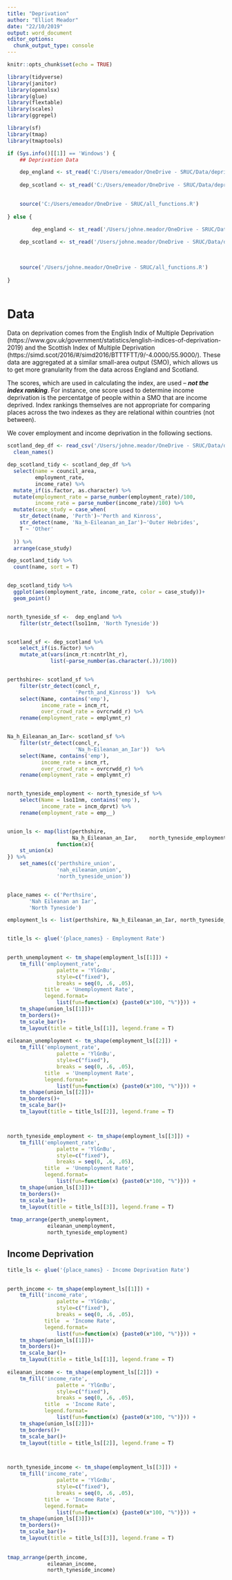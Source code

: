 ```yaml
---
title: "Deprivation"
author: "Elliot Meador"
date: "22/10/2019"
output: word_document
editor_options: 
  chunk_output_type: console
---
```


```r
knitr::opts_chunk$set(echo = TRUE)
```
```r
library(tidyverse)
library(janitor)
library(openxlsx)
library(glue)
library(flextable)
library(scales)
library(ggrepel)

library(sf)
library(tmap)
library(tmaptools)

if (Sys.info()[[1]] == 'Windows') {
    ## Deprivation Data

    dep_england <- st_read('C:/Users/emeador/OneDrive - SRUC/Data/deprivation/england/english_deprivation_score_sf.shp')
    
    dep_scotland <- st_read('C:/Users/emeador/OneDrive - SRUC/Data/deprivation/scotland/scottish_deprivation_score_sf.shp')
    

    source('C:/Users/emeador/OneDrive - SRUC/all_functions.R')
    
} else {

        dep_england <- st_read('/Users/johne.meador/OneDrive - SRUC/Data/deprivation/england/english_deprivation_score_sf.shp')
    
    dep_scotland <- st_read('/Users/johne.meador/OneDrive - SRUC/Data/deprivation/scotland/scottish_deprivation_score_sf.shp')

    
    
    source('/Users/johne.meador/OneDrive - SRUC/all_functions.R')
    
}



```


# Data
Data on deprivation comes from the English Indix of Multiple Deprivation (https://www.gov.uk/government/statistics/english-indices-of-deprivation-2019) and the Scottish Index of Multiple Deprivation (https://simd.scot/2016/#/simd2016/BTTTFTT/9/-4.0000/55.9000/). These data are aggregated at a similar small-area output (SMO), which allows us to get more granularity from the data across England and Scotland. 

The scores, which are used in calculating the index, are used -- ***not the index ranking***. For instance, one score used to determine income deprivation is the percentatge of people within a SMO that are income deprived. Index rankings themselves are not appropriate for comparing places across the two indexes as they are relational within countries (not between). 

We cover employment and income deprivation in the following sections. 
```r

scotland_dep_df <- read_csv('/Users/johne.meador/OneDrive - SRUC/Data/deprivation/scotland/simd2016_withgeog/simd2016_withinds.csv') %>% 
  clean_names()

dep_scotland_tidy <- scotland_dep_df %>% 
  select(name = council_area, 
         employment_rate, 
         income_rate) %>% 
  mutate_if(is.factor, as.character) %>% 
  mutate(employment_rate = parse_number(employment_rate)/100, 
         income_rate = parse_number(income_rate)/100) %>% 
  mutate(case_study = case_when(
    str_detect(name, 'Perth')~'Perth and Kinross', 
    str_detect(name, 'Na_h-Eileanan_an_Iar')~'Outer Hebrides',
    T ~ 'Other'
  
  )) %>% 
  arrange(case_study)

dep_scotland_tidy %>% 
  count(name, sort = T)


dep_scotland_tidy %>% 
  ggplot(aes(employment_rate, income_rate, color = case_study))+
  geom_point()



```


```r

north_tyneside_sf <-  dep_england %>% 
    filter(str_detect(lso11nm, 'North Tyneside'))


scotland_sf <- dep_scotland %>% 
    select_if(is.factor) %>% 
    mutate_at(vars(incm_rt:ncntrlht_r), 
              list(~parse_number(as.character(.))/100))


perthshire<- scotland_sf %>% 
    filter(str_detect(concl_r, 
                      'Perth_and_Kinross'))  %>% 
    select(Name, contains('emp'), 
           income_rate = incm_rt, 
           over_crowd_rate = ovrcrwdd_r) %>% 
    rename(employment_rate = emplymnt_r)


Na_h_Eileanan_an_Iar<- scotland_sf %>% 
    filter(str_detect(concl_r, 
                      'Na_h-Eileanan_an_Iar'))  %>% 
    select(Name, contains('emp'), 
           income_rate = incm_rt, 
           over_crowd_rate = ovrcrwdd_r) %>% 
    rename(employment_rate = emplymnt_r)


north_tyneside_employment <- north_tyneside_sf %>% 
    select(Name = lso11nm, contains('emp'), 
           income_rate = incm_dprvt) %>% 
    rename(employment_rate = emp__)


union_ls <- map(list(perthshire, 
                     Na_h_Eileanan_an_Iar,    north_tyneside_employment), 
                function(x){
    st_union(x)
}) %>% 
    set_names(c('perthshire_union', 
                'nah_eileanan_union', 
                'north_tyneside_union'))


place_names <- c('Perthsire', 
       'Nah Eileanan an Iar', 
       'North Tyneside')


```




```r

employment_ls <- list(perthshire, Na_h_Eileanan_an_Iar, north_tyneside_employment)


title_ls <- glue('{place_names} - Employment Rate')

    
perth_unemployment <- tm_shape(employment_ls[[1]]) +
    tm_fill('employment_rate',
                palette = 'YlGnBu', 
                style=c("fixed"), 
                breaks = seq(0, .6, .05), 
            title  = 'Unemployment Rate', 
            legend.format=
                list(fun=function(x) {paste0(x*100, "%")})) +
    tm_shape(union_ls[[1]])+
    tm_borders()+
    tm_scale_bar()+
    tm_layout(title = title_ls[[1]], legend.frame = T)
    
eileanan_unemployment <- tm_shape(employment_ls[[2]]) +
    tm_fill('employment_rate',
                palette = 'YlGnBu', 
                style=c("fixed"), 
                breaks = seq(0, .6, .05), 
            title  = 'Unemployment Rate', 
            legend.format=
                list(fun=function(x) {paste0(x*100, "%")})) +
    tm_shape(union_ls[[2]])+
    tm_borders()+
    tm_scale_bar()+
    tm_layout(title = title_ls[[2]], legend.frame = T)



north_tyneside_employment <- tm_shape(employment_ls[[3]]) +
    tm_fill('employment_rate',
                palette = 'YlGnBu', 
                style=c("fixed"), 
                breaks = seq(0, .6, .05), 
            title  = 'Unemployment Rate', 
            legend.format=
                list(fun=function(x) {paste0(x*100, "%")})) +
    tm_shape(union_ls[[3]])+
    tm_borders()+
    tm_scale_bar()+
    tm_layout(title = title_ls[[3]], legend.frame = T)
         
 tmap_arrange(perth_unemployment, 
             eileanan_unemployment, 
             north_tyneside_employment)

```




## Income Deprivation 
```r

title_ls <- glue('{place_names} - Income Deprivation Rate')

    
perth_income <- tm_shape(employment_ls[[1]]) +
    tm_fill('income_rate',
                palette = 'YlGnBu', 
                style=c("fixed"), 
                breaks = seq(0, .6, .05), 
            title  = 'Income Rate', 
            legend.format=
                list(fun=function(x) {paste0(x*100, "%")})) +
    tm_shape(union_ls[[1]])+
    tm_borders()+
    tm_scale_bar()+
    tm_layout(title = title_ls[[1]], legend.frame = T)
    
eileanan_income <- tm_shape(employment_ls[[2]]) +
    tm_fill('income_rate',
                palette = 'YlGnBu', 
                style=c("fixed"), 
                breaks = seq(0, .6, .05), 
            title  = 'Income Rate', 
            legend.format=
                list(fun=function(x) {paste0(x*100, "%")})) +
    tm_shape(union_ls[[2]])+
    tm_borders()+
    tm_scale_bar()+
    tm_layout(title = title_ls[[2]], legend.frame = T)



north_tyneside_income <- tm_shape(employment_ls[[3]]) +
    tm_fill('income_rate',
                palette = 'YlGnBu', 
                style=c("fixed"), 
                breaks = seq(0, .6, .05), 
            title  = 'Income Rate', 
            legend.format=
                list(fun=function(x) {paste0(x*100, "%")})) +
    tm_shape(union_ls[[3]])+
    tm_borders()+
    tm_scale_bar()+
    tm_layout(title = title_ls[[3]], legend.frame = T)
         
 
tmap_arrange(perth_income, 
             eileanan_income, 
             north_tyneside_income)
```











